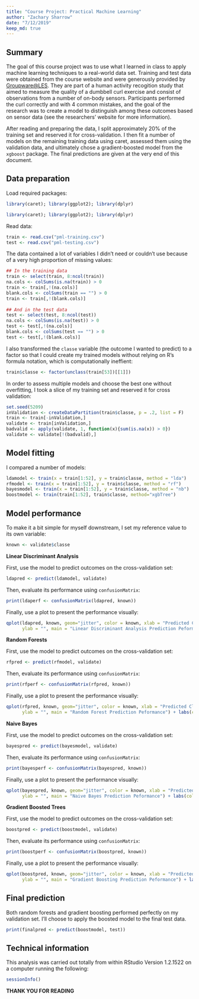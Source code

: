 ```yaml
---
title: "Course Project: Practical Machine Learning"
author: "Zachary Sharrow"
date: "7/12/2019"
keep_md: true
---
```


## Summary  
  
The goal of this course project was to use what I learned in class to apply 
machine learning techniques to a real-world data set. Training and test data were
obtained from the course website and were generously provided by [Groupware@LES](http://groupware.les.inf.puc-rio.br/har). 
They are part of a human activity recogition study that aimed to measure the 
quality of a dumbbell curl exercise and consist of observations from a number of 
on-body sensors. Participants performed the curl correctly and with 4 common
mistakes, and the goal of the research was to create a model to distinguish among
these outcomes based on sensor data (see the researchers' website for more 
information).  
  
After reading and preparing the data, I split approximately 20% of the training 
set and reserved it for cross-validation. I then fit a number of models on the 
remaining training data using caret, assessed them using the validation data,
and ultimately chose a gradient-boosted model from the `xgboost` package. The 
final predictions are given at the very end of this document.  
  
## Data preparation  
  
Load required packages:  
  
```r
library(caret); library(ggplot2); library(dplyr)
```
```r
library(caret); library(ggplot2); library(dplyr)
```
    
Read data:    
  
```r
train <- read.csv("pml-training.csv")
test <- read.csv("pml-testing.csv")
```
  
The data contained a lot of variables I didn't need or couldn't use because of a very
high proportion of missing values:  
  
```r
## In the training data
train <- select(train, 8:ncol(train))
na.cols <- colSums(is.na(train)) > 0
train <- train[,!(na.cols)]
blank.cols <- colSums(train == "") > 0
train <- train[,!(blank.cols)]
  
## And in the test data
test <- select(test, 8:ncol(test))
na.cols <- colSums(is.na(test)) > 0
test <- test[,!(na.cols)]
blank.cols <- colSums(test == "") > 0
test <- test[,!(blank.cols)]
```

I also transformed the `classe` variable (the outcome I wanted to predict) to a
factor so that I could create my trained models without relying on R's formula
notation, which is computationally ineffient:

```r
train$classe <- factor(unclass(train[53])[[1]])
```
   
In order to assess multiple models and choose the best one without overfitting,
I took a slice of my training set and reserved it for cross validation:  
  
```r
set.seed(5209)
inValidation <- createDataPartition(train$classe, p = .2, list = F)
train <- train[-inValidation,]
validate <- train[inValidation,]
badvalid <- apply(validate, 1, function(x){sum(is.na(x)) > 0})
validate <- validate[!(badvalid),]
```
  
## Model fitting  
  
I compared a number of models:  
  
```r
ldamodel <- train(x = train[1:52], y = train$classe, method = "lda")
rfmodel <- train(x = train[1:52], y = train$classe, method = "rf")
bayesmodel <- train(x = train[1:52], y = train$classe, method = "nb")
boostmodel <- train(train[1:52], train$classe, method="xgbTree")
```
  
## Model performance  
  
To make it a bit simple for myself downstream, I set my reference value to 
its own variable:  
  
```r
known <- validate$classe
```
  
  
**Linear Discriminant Analysis**  
    
First, use the model to predict outcomes on the cross-validation set:  
  
```r
ldapred <- predict(ldamodel, validate)
```
  
Then, evaluate its performance using `confusionMatrix`:  
  
```r
print(ldaperf <- confusionMatrix(ldapred, known))
```
  
Finally, use a plot to present the performance visually:  
  
```r
qplot(ldapred, known, geom="jitter", color = known, xlab = "Predicted Class",
      ylab = "", main = "Linear Discriminant Analysis Prediction Peformance") + labs(colour = 'Actual Class')
```
  
  
**Random Forests**  
  
First, use the model to predict outcomes on the cross-validation set:  
  
```r
rfpred <- predict(rfmodel, validate)
```
  
Then, evaluate its performance using `confusionMatrix`:  
  
```r
print(rfperf <- confusionMatrix(rfpred, known))
```
  
Finally, use a plot to present the performance visually:  
  
```r
qplot(rfpred, known, geom="jitter", color = known, xlab = "Predicted Class",
      ylab = "", main = "Random Forest Prediction Peformance") + labs(colour = 'Actual Class')
```
  
  
**Naive Bayes**  
  
First, use the model to predict outcomes on the cross-validation set:  
  
```r
bayespred <- predict(bayesmodel, validate)
```
  
Then, evaluate its performance using `confusionMatrix`:  
  
```r
print(bayesperf <- confusionMatrix(bayespred, known))
```
  
Finally, use a plot to present the performance visually:  
  
```r
qplot(bayespred, known, geom="jitter", color = known, xlab = "Predicted Class",
      ylab = "", main = "Naive Bayes Prediction Peformance") + labs(colour = 'Actual Class')
```
  
    
**Gradient Boosted Trees**  
  
First, use the model to predict outcomes on the cross-validation set:  
  
```r
boostpred <- predict(boostmodel, validate)
```
  
Then, evaluate its performance using `confusionMatrix`:  
  
```r
print(boostperf <- confusionMatrix(boostpred, known))
```
  
Finally, use a plot to present the performance visually:  
  
```r
qplot(boostpred, known, geom="jitter", color = known, xlab = "Predicted Class",
      ylab = "", main = "Gradient Boosting Prediction Peformance") + labs(colour = 'Actual Class')
```
  
  
## Final prediction  
  

Both random forests and gradient boosting performed perfectly on my validation
set. I'll choose to apply the boosted model to the final test data.  
  
```r
print(finalpred <- predict(boostmodel, test))
```
  
## Technical information  
  
This analysis was carried out totally from within RStudio Version 1.2.1522
on a computer running the following:  
  
```r
sessionInfo()
```
  
**THANK YOU FOR READING**   
  




